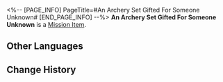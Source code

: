 <%-- [PAGE_INFO]
PageTitle=#An Archery Set Gifted For Someone Unknown#
[END_PAGE_INFO] --%>
{{Item Infobox
|id          = 140277
|image       = Item An Archery Set Gifted For Someone Unknown.png{{subst:void|<!--$UPLOAD:<<SpriteOutput/ItemFigures/140277.png>-<Item An Archery Set Gifted For Someone Unknown.png>-<Item Icons>>-->}}
|type        = Mission Item
|invCategory = Missions
|rarity      = 3
|effect      = 
|description = An archery set with supreme balance. Surprisingly, it seems to have been completely hand-crafted. No Xianzhou technology was used to create it, and the arrow can't track enemies or automatically make turns.
}}
'''An Archery Set Gifted For Someone Unknown''' is a [[Mission Item]].

==Other Languages==
{{Other Languages
|en   = An Archery Set Gifted For Someone Unknown
|zhs  = 不知赠予何人的弓
|zht  = 不知贈予何人的弓
|ja   = 贈る相手がわからない弓
|ko   = 누구에게 선물한지 모르는 활
|es   = Arco y flechas cuyo destinatario se desconoce
|fr   = Équipement d'archer destiné à une personne inconnue
|ru   = Лук и стрелы для неизвестного
|th   = ธนูและลูกศรที่ไม่รู้ว่าจะส่งให้ใคร
|vi   = Cung Không Biết Dành Tặng Ai
|de   = Ein Bogen, der einer unbekannten Person geschenkt wurde
|id   = Busur Entah untuk Siapa
|pt   = Um Conjunto de Arco e Flecha Presenteado Por um Desconhecido
}}

==Change History==
{{Change History|1.3}}